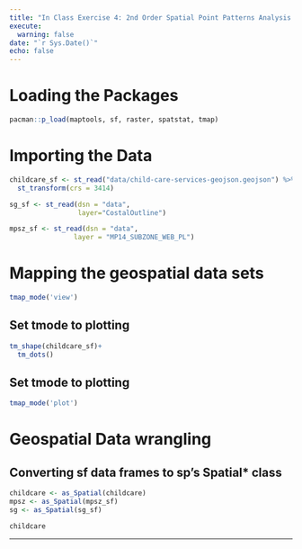 ```yaml
---
title: "In Class Exercise 4: 2nd Order Spatial Point Patterns Analysis Methods"
execute:
  warning: false
date: "`r Sys.Date()`"
echo: false
---
```


# Loading the Packages

```r
pacman::p_load(maptools, sf, raster, spatstat, tmap)
```

# Importing the Data

```r
childcare_sf <- st_read("data/child-care-services-geojson.geojson") %>%
  st_transform(crs = 3414)
```

```r
sg_sf <- st_read(dsn = "data", 
                 layer="CostalOutline")
```

```r
mpsz_sf <- st_read(dsn = "data", 
                layer = "MP14_SUBZONE_WEB_PL")
```

# Mapping the geospatial data sets

```r
tmap_mode('view')
```

## Set tmode to plotting

```r
tm_shape(childcare_sf)+
  tm_dots()
```

## Set tmode to plotting

```r
tmap_mode('plot')
```

# Geospatial Data wrangling

## Converting sf data frames to sp's Spatial\* class

```r
childcare <- as_Spatial(childcare)
mpsz <- as_Spatial(mpsz_sf)
sg <- as_Spatial(sg_sf)
```

```r
childcare
```

------------------------------------------------------------------------
